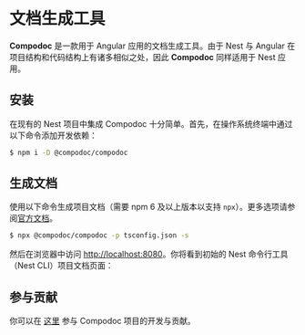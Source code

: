 
# 文档生成工具

**Compodoc** 是一款用于 Angular 应用的文档生成工具。由于 Nest 与 Angular 在项目结构和代码结构上有诸多相似之处，因此 **Compodoc** 同样适用于 Nest 应用。

## 安装

在现有的 Nest 项目中集成 Compodoc 十分简单。首先，在操作系统终端中通过以下命令添加开发依赖：

```bash
$ npm i -D @compodoc/compodoc
```

## 生成文档

使用以下命令生成项目文档（需要 npm 6 及以上版本以支持 `npx`）。更多选项请参阅[官方文档](https://compodoc.app/guides/usage.html)。

```bash
$ npx @compodoc/compodoc -p tsconfig.json -s
```

然后在浏览器中访问 [http://localhost:8080](http://localhost:8080)。你将看到初始的 Nest 命令行工具（Nest CLI）项目文档页面：

<DocImage src={documentationCompodoc1Image} alt="Compodoc 1" />

<DocImage src={documentationCompodoc2Image} alt="Compodoc 2" />

## 参与贡献

你可以在 [这里](https://github.com/compodoc/compodoc) 参与 Compodoc 项目的开发与贡献。
